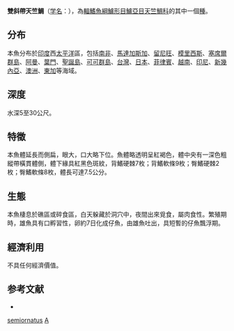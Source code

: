 {{Speciesbox
| name = 雙斜帶天竺鯛
| status = NE
| genus = Apogon
| species = semiornatus
| authority = [[Peters|Peters]], 1876
| synonyms = 
}}
'''雙斜帶天竺鯛'''（[[学名|学名]]：{{lang|la|''Apogon semiornatus''}}），為[[輻鰭魚綱|輻鰭魚綱]][[鱸形目|鱸形目]][[鱸亞目|鱸亞目]][[天竺鯛科|天竺鯛科]]的其中一個[[種|種]]。

==分布==
本魚分布於[[印度|印度]]西[[太平洋|太平洋]]區，包括[[南非|南非]]、[[馬達加斯加|馬達加斯加]]、[[留尼旺|留尼旺]]、[[模里西斯|模里西斯]]、[[塞席爾群島|塞席爾群島]]、[[阿曼|阿曼]]、[[葉門|葉門]]、[[聖誕島|聖誕島]]、[[可可群島|可可群島]]、[[台灣|台灣]]、[[日本|日本]]、[[菲律賓|菲律賓]]、[[越南|越南]]、[[印尼|印尼]]、[[新幾內亞|新幾內亞]]、[[澳洲|澳洲]]、[[東加|東加]]等海域。

==深度==
水深5至30公尺。

==特徵==
本魚體延長而側扁，眼大，口大略下位。魚體略透明呈紅褐色，體中央有一深色粗縱帶橫貫體側，體下緣具紅黑色斑紋，背鰭硬棘7枚；背鰭軟條9枚；臀鰭硬棘2枚；臀鰭軟條8枚，體長可達7.5公分。

==生態==
本魚棲息於礁區或碎食區，白天躲藏於洞穴中，夜間出來覓食，屬肉食性。繁殖期時，雄魚具有口孵習性，卵約7日化成仔魚，由雄魚吐出，具短暫的仔魚飄浮期。

==經濟利用==
不具任何經濟價值。

==参考文献==
*{{FishBase_species|genus=Apogon|species=semiornatus|year=2011|month=12}}
{{Taxonbar|from=Q3642066}}

[[Category:天竺鯛屬|semiornatus]]
[[Category:1876年描述的魚類|A]]